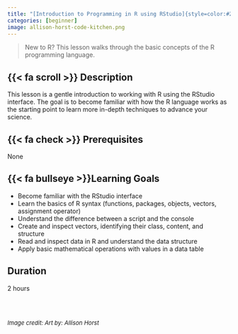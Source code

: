 ```yaml
---
title: "[Introduction to Programming in R using RStudio]{style=color:#26805C}"
categories: [beginner]
image: allison-horst-code-kitchen.png
---
```


> New to R? This lesson walks through the basic concepts of the R programming language.

## {{< fa scroll >}} Description
This lesson is a gentle introduction to working with R using the RStudio interface. The goal is to become familiar with how the R language works as the starting point to learn more in-depth techniques to advance your science.

## {{< fa check >}} Prerequisites
None

##  {{< fa bullseye >}}Learning Goals
-   Become familiar with the RStudio interface
-   Learn the basics of R syntax (functions, packages, objects, vectors, assignment operator)
-   Understand the difference between a script and the console
-   Create and inspect vectors, identifying their class, content, and structure
-   Read and inspect data in R and understand the data structure
-   Apply basic mathematical operations with values in a data table

## <i class="fa-regular fa-clock"></i> Duration

2 hours

<br>

<font size="2">  
    _Image credit: Art by: Allison Horst_
</font>
